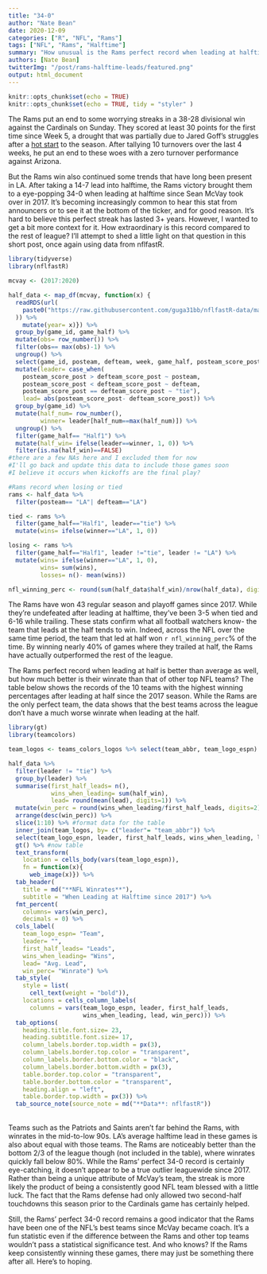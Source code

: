 ```yaml
---
title: "34-0"
author: "Nate Bean"
date: 2020-12-09
categories: ["R", "NFL", "Rams"]
tags: ["NFL", "Rams", "Halftime"]
summary: "How unusual is the Rams perfect record when leading at halftime?"
authors: [Nate Bean]
twitterImg: "/post/rams-halftime-leads/featured.png"
output: html_document
---
```


```r
knitr::opts_chunk$set(echo = TRUE)
knitr::opts_chunk$set(echo = TRUE, tidy = "styler" )
```

The Rams put an end to some worrying streaks in a 38-28 divisional win against the Cardinals on Sunday. They scored at least 30 points for the first time since Week 5, a drought that was partially due to Jared Goff's struggles after a [hot start](https://natebean.rbind.io/post/goff-short-passing/) to the season. After tallying 10 turnovers over the last 4 weeks, he put an end to these woes with a zero turnover performance against Arizona.

But the Rams win also continued some trends that have long been present in LA. After taking a 14-7 lead into halftime, the Rams victory brought them to a eye-popping 34-0 when leading at halftime since Sean McVay took over in 2017. It's becoming increasingly common to hear this stat from announcers or to see it at the bottom of the ticker, and for good reason. It's hard to believe this perfect streak has lasted 3+ years. However, I wanted to get a bit more context for it. How extraordinary is this record compared to the rest of league? I'll attempt to shed a little light on that question in this short post, once again using data from nflfastR. 

```r
library(tidyverse)
library(nflfastR)

mcvay <- (2017:2020)

half_data <- map_df(mcvay, function(x) {
  readRDS(url(
    paste0("https://raw.githubusercontent.com/guga31bb/nflfastR-data/master/data/play_by_play_", x, ".rds")
  )) %>%
    mutate(year= x)}) %>%
  group_by(game_id, game_half) %>%
  mutate(obs= row_number()) %>%
  filter(obs== max(obs)-1) %>%
  ungroup() %>%
  select(game_id, posteam, defteam, week, game_half, posteam_score_post, defteam_score_post) %>%
  mutate(leader= case_when(
    posteam_score_post > defteam_score_post ~ posteam,
    posteam_score_post < defteam_score_post ~ defteam,
    posteam_score_post == defteam_score_post ~ "tie"),
    lead= abs(posteam_score_post- defteam_score_post)) %>%
  group_by(game_id) %>%
  mutate(half_num= row_number(),
         winner= leader[half_num==max(half_num)]) %>%
  ungroup() %>%
  filter(game_half== "Half1") %>% 
  mutate(half_win= ifelse(leader==winner, 1, 0)) %>% 
  filter(is.na(half_win)==FALSE) 
#there are a few NAs here and I excluded them for now
#I'll go back and update this data to include those games soon
#I believe it occurs when kickoffs are the final play?

#Rams record when losing or tied
rams <- half_data %>%
  filter(posteam== "LA"| defteam=="LA")

tied <- rams %>%
  filter(game_half=="Half1", leader=="tie") %>%
  mutate(wins= ifelse(winner=="LA", 1, 0))

losing <- rams %>%
  filter(game_half=="Half1", leader !="tie", leader != "LA") %>%
  mutate(wins= ifelse(winner=="LA", 1, 0),
         wins= sum(wins),
         losses= n()- mean(wins))

nfl_winning_perc <- round(sum(half_data$half_win)/nrow(half_data), digits=2)*100
```

The Rams have won 43 regular season and playoff games since 2017. While they're undefeated after leading at halftime, they've been 3-5 when tied and 6-16 while trailing. These stats confirm what all football watchers know- the team that leads at the half tends to win. Indeed, across the NFL over the same time period, the team that led at half won `r nfl_winning_perc`% of the time. By winning nearly 40% of games where they trailed at half, the Rams have actually outperformed the rest of the league.

The Rams perfect record when leading at half is better than average as well, but how much better is their winrate than that of other top NFL teams? The table below shows the records of the 10 teams with the highest winning percentages after leading at half since the 2017 season. While the Rams are the only perfect team, the data shows that the best teams across the league don't have a much worse winrate when leading at the half. 

```r
library(gt)
library(teamcolors)

team_logos <- teams_colors_logos %>% select(team_abbr, team_logo_espn)

half_data %>%
  filter(leader != "tie") %>%
  group_by(leader) %>%
  summarise(first_half_leads= n(),
            wins_when_leading= sum(half_win),
            lead= round(mean(lead), digits=1)) %>%
  mutate(win_perc = round(wins_when_leading/first_half_leads, digits=2)) %>%
  arrange(desc(win_perc)) %>%
  slice(1:10) %>% #format data for the table
  inner_join(team_logos, by= c("leader"= "team_abbr")) %>%
  select(team_logo_espn, leader, first_half_leads, wins_when_leading, lead, win_perc) %>%
  gt() %>% #now table
  text_transform(
    location = cells_body(vars(team_logo_espn)),
    fn = function(x){
      web_image(x)}) %>%
  tab_header(
    title = md("**NFL Winrates**"),
    subtitle = "When Leading at Halftime since 2017") %>%
  fmt_percent(
    columns= vars(win_perc),
    decimals = 0) %>%
  cols_label(
    team_logo_espn= "Team",
    leader= "",
    first_half_leads= "Leads",
    wins_when_leading= "Wins",
    lead= "Avg. Lead",
    win_perc= "Winrate") %>%
  tab_style(
    style = list(
      cell_text(weight = "bold")),
    locations = cells_column_labels(
      columns = vars(team_logo_espn, leader, first_half_leads,
                     wins_when_leading, lead, win_perc))) %>%
  tab_options(
    heading.title.font.size= 23,
    heading.subtitle.font.size= 17,
    column_labels.border.top.width = px(3),
    column_labels.border.top.color = "transparent",
    column_labels.border.bottom.color = "black",
    column_labels.border.bottom.width = px(3),
    table.border.top.color = "transparent",
    table.border.bottom.color = "transparent",
    heading.align = "left",
    table.border.top.width = px(3)) %>%
  tab_source_note(source_note = md("**Data**: nflfastR")) 
```
\
Teams such as the Patriots and Saints aren't far behind the Rams, with winrates in the mid-to-low 90s. LA's average halftime lead in these games is also about equal with those teams. The Rams are noticeably better than the bottom 2/3 of the league though (not included in the table), where winrates quickly fall below 80%. While the Rams' perfect 34-0 record is certainly eye-catching, it doesn't appear to be a true outlier leaguewide since 2017. Rather than being a unique attribute of McVay's team, the streak is more likely the product of being a consistently good NFL team  blessed with a little luck. The fact that the Rams defense had only allowed two second-half touchdowns this season prior to the Cardinals game has certainly helped. 

Still, the Rams' perfect 34-0 record remains a good indicator that the Rams have been one of the NFL's best teams since McVay became coach. It's a fun statistic even if the difference between the Rams and other top teams wouldn't pass a statistical significance test. And who knows? If the Rams keep consistently winning these games, there may just be something there after all. Here's to hoping.